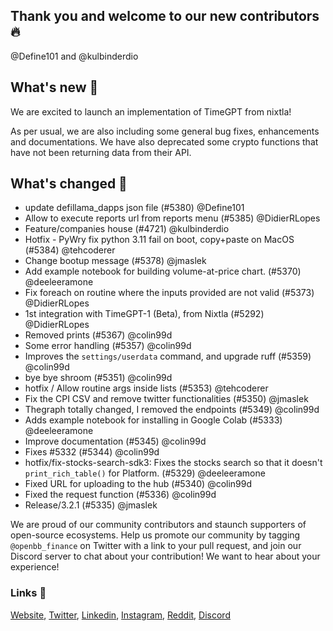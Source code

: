 ## Thank you and welcome to our new contributors 🔥
@Define101 and @kulbinderdio

## What's new 🎉

We are excited to launch an implementation of TimeGPT from nixtla!

As per usual, we are also including some general bug fixes, enhancements and documentations.  We have also deprecated some crypto functions that have not been returning data from their API.

## What's changed 🚀
* update defillama_dapps json file (#5380) @Define101
* Allow to execute reports url from reports menu (#5385) @DidierRLopes
* Feature/companies house (#4721) @kulbinderdio
* Hotfix - PyWry fix python 3.11 fail on boot, copy+paste on MacOS (#5384) @tehcoderer
* Change bootup message (#5378) @jmaslek
* Add example notebook for building volume-at-price chart. (#5370) @deeleeramone
* Fix foreach on routine where the inputs provided are not valid (#5373) @DidierRLopes
* 1st integration with TimeGPT-1 (Beta), from Nixtla (#5292) @DidierRLopes
* Removed prints (#5367) @colin99d
* Some error handling (#5357) @colin99d
* Improves the `settings/userdata` command, and upgrade ruff (#5359) @colin99d
* bye bye shroom (#5351) @colin99d
* hotfix / Allow routine args inside lists (#5353) @tehcoderer
* Fix the CPI CSV and remove twitter functionalities (#5350) @jmaslek
* Thegraph totally changed, I removed the endpoints (#5349) @colin99d
* Adds example notebook for installing in Google Colab (#5333) @deeleeramone
* Improve documentation (#5345) @colin99d
* Fixes #5332 (#5344) @colin99d
* hotfix/fix-stocks-search-sdk3: Fixes the stocks search so that it doesn't `print_rich_table()` for Platform. (#5329) @deeleeramone
* Fixed URL for uploading to the hub (#5340) @colin99d
* Fixed the request function (#5336) @colin99d
* Release/3.2.1 (#5335) @jmaslek

We are proud of our community contributors and staunch supporters of open-source ecosystems.
Help us promote our community by tagging `@openbb_finance` on Twitter with a link to your pull request,
and join our Discord server to chat about your contribution! We want to hear about your experience!

### Links 🦋
[Website](https://openbb.co/), [Twitter](https://twitter.com/openbb_finance), [Linkedin](https://www.linkedin.com/company/openbb-finance), [Instagram](https://www.instagram.com/openbb.finance/), [Reddit](https://www.reddit.com/r/openbb/), [Discord](https://discord.com/invite/xPHTuHCmuV)
